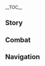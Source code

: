{{CharacterTabs}}
{{LanguageTabs}}
{{Stub|1={{Meta/VO|tl=1|Japanese}}}}
__TOC__
==Story==
{{VO/Story
|character           = {{ROOTPAGENAME}}
|language            = ja
|name                = 魈
|vo_01_01_title      = 初めまして…
|vo_01_01_subtitle   = Hello
|vo_01_01_file       = VO_{language}{character} Hello.ogg
|vo_01_01_tx         = 王難、賊難、火難、水難、羅刹難、茶枳尼鬼難、毒薬難の際は我が名を呼びたまえ。<br />「三眼五顕仙人」&mdash;&mdash;「魈」、召喚に応じ参上。
|vo_01_01_rm         = Ounan, zokunan, kanan, suinan, rasetsunan, dakinikinan, dokuyakunan no sai wa wagana wo yobitamae.<br />"Sangan Goken Sennin" &mdash;&mdash; "Shou", shoukan ni ouji sanjou.
|vo_01_01_tl         = 

<!-- Chats -->
|vo_02_01_title      = 世間話・暇
|vo_02_01_subtitle   = Chat: Idleness
|vo_02_01_file       = VO_{language}{character} Chat - Idleness.ogg
|vo_02_01_tx         = こんな風に暇を弄ぶことになるとは…笑えるな。
|vo_02_01_rm         = Konna fuu ni hima wo moteasobu koto ni naru to wa... waraeru na.
|vo_02_01_tl         = I find it funny how you end up toying with your spare time like this.

|vo_02_02_title      = 世間話・彷徨う魂
|vo_02_02_subtitle   = Chat: Wandering Spirits
|vo_02_02_file       = VO_{language}{character} Chat - Wandering Spirits.ogg
|vo_02_02_tx         = 荒野に彷徨う魂、我を傷つけられると思うな。
|vo_02_02_rm         = Kouya ni samayou tamashii, ware wo kizutsukerareru to omou na.
|vo_02_02_tl         = 

|vo_02_03_title      = 世間話・侵食
|vo_02_03_subtitle   = Chat: Corruption
|vo_02_03_file       = VO_{language}{character} Chat - Corruption.ogg
|vo_02_03_tx         = グルルルッ&mdash;&mdash;！フン、嫌なことを思い出してしまった。
|vo_02_03_rm         = Gurururu'&mdash;&mdash;! Fun, iya-na koto wo omoidashite shimatta.
|vo_02_03_tl         = 
|vo_02_03_actualtx   = っん！フン、嫌なことを思い出してしまった。
|vo_02_03_actualrm   = 'N! Fun, iya-na koto wo omoidashite shimatta.
|vo_02_03_actualtl   = 

<!-- Weather -->
|vo_03_01_title      = 雨の日…
|vo_03_01_subtitle   = When It Rains
|vo_03_01_file       = VO_{language}{character} When It Rains.ogg
|vo_03_01_tx         = 魔物は雨だからって休んだりしない。行くぞ。
|vo_03_01_rm         = Mamono wa ame dakara tte yasundari shinai. Iku zo.
|vo_03_01_tl         = Demons don't rest just 'cause it's raining. Let's go.

|vo_03_02_title      = 雨上がり…
|vo_03_02_subtitle   = After the Rain
|vo_03_02_file       = VO_{language}{character} After the Rain.ogg
|vo_03_02_tx         = 晴れた？…我は天気など気にしないぞ。
|vo_03_02_rm         = Hareta? ...Ware wa tenki nado ki ni shinai zo.
|vo_03_02_tl         = It's clear? ...I never cared about the weather.

|vo_03_03_title      = 雷の日…
|vo_03_03_subtitle   = When Thunder Strikes
|vo_03_03_file       = VO_{language}{character} When Thunder Strikes.ogg
|vo_03_03_tx         = 雷を恐れる凡人は結構いる…我には理解できない。珍しくもなんともないことじゃないか。
|vo_03_03_rm         = Kaminari wo osoreru bonjin wa kekkou iru... Ware ni wa rikai dekinai. Mezurashiku mo nanto mo nai koto ja nai ka.
|vo_03_03_tl         = 

|vo_03_04_title      = 雪の日…
|vo_03_04_subtitle   = When It Snows
|vo_03_04_file       = VO_{language}{character} When It Snows.ogg
|vo_03_04_tx         = 雪が積もったら、それを握って食えるな…
|vo_03_04_rm         = Yuki ga tsumottara, sore wo nigitte kueru na...
|vo_03_04_tl         = If snow is piled up, you can hold it and eat it.

<!-- Greetings -->
|vo_04_01_title      = おはよう…
|vo_04_01_subtitle   = Good Morning
|vo_04_01_file       = VO_{language}{character} Good Morning.ogg
|vo_04_01_tx         = そろそろ出発するぞ。
|vo_04_01_rm         = Soro-soro shuppatsu suru zo.
|vo_04_01_tl         = 

|vo_04_02_title      = こんにちは…
|vo_04_02_subtitle   = Good Afternoon
|vo_04_02_file       = VO_{language}{character} Good Afternoon.ogg
|vo_04_02_tx         = 昼餉か…望舒旅館に戻るぞ。
|vo_04_02_rm         = Hiruge ka... Boujo Ryokan ni modoru zo.
|vo_04_02_tl         = 

|vo_04_03_title      = こんばんは…
|vo_04_03_subtitle   = Good Evening
|vo_04_03_file       = VO_{language}{character} Good Evening.ogg
|vo_04_03_tx         = 夜とは…不吉なものが最も活発になる時間だ。出かけないほうがいいぞ。
|vo_04_03_rm         = Yoru to wa... Fukitsu-na mono ga motto mo kappatsu ni naru jikan da. Dekakenai hou ga ii zo.
|vo_04_03_tl         = 

|vo_04_04_title      = おやすみ…
|vo_04_04_subtitle   = Good Night
|vo_04_04_file       = VO_{language}{character} Good Night.ogg
|vo_04_04_tx         = 行ってくるといい、我はここでお前を待っている。
|vo_04_04_rm         = Itte kuru to ii, ware wa koko de omae wo matte iru.
|vo_04_04_tl         = 

<!-- About Xiao -->
|vo_05_01_title      = {name}自身について・人間ではない
|vo_05_01_subtitle   = About {character}: Inhuman
|vo_05_01_file       = VO_{language}{character} About {character} - Inhuman.ogg
|vo_05_01_tx         = 我は人間ではない、人間の感情はあまり理解できない。
|vo_05_01_rm         = Ware wa ningen de wa nai, ningen no kanjou wa amari rikai dekinai.
|vo_05_01_tl         = 

|vo_05_02_title      = {name}自身について・璃月
|vo_05_02_subtitle   = About {character}: Liyue
|vo_05_02_file       = VO_{language}{character} About {character} - Liyue.ogg
|vo_05_02_tx         = 近頃の璃月の変化はあまりにも早い…まぁいい、慣れるつもりもないからな。
|vo_05_02_rm         = Chikagoro no Riiywe no henka wa amari ni mo hayai... Maa ii, nareru tsumori mo nai kara na.
|vo_05_02_tl         = 

<!-- About Us -->
|vo_06_01_title      = 警告について…
|vo_06_01_subtitle   = About Us: Warnings
|vo_06_01_file       = VO_{language}{character} About Us - Warnings.ogg
|vo_06_01_tx         = いつか、お前まで闇に墜ちる時が来たら、その時は我が&mdash;&mdash;
|vo_06_01_rm         = Itsu ka, omae made yami ni ochiru toki ga kitara, sono toki wa ware ga&mdash;&mdash;
|vo_06_01_tl         = 

|vo_06_02_title      = 信頼について…
|vo_06_02_subtitle   = About Us: Trust
|vo_06_02_friendship = 6
|vo_06_02_file       = VO_{language}{character} About Us - Trust.ogg
|vo_06_02_tx         = 穢されるな、その時我は手加減しないぞ。<br />…無論、「お前」なら、揺るぎはしないだろうが。
|vo_06_02_rm         = Kegasareru na, sono toki ware wa tekagen shinai zo.<br />...Muron, "omae" nara, yurugi wa shinai darou ga.
|vo_06_02_tl         = 

|vo_06_03_title      = 眠たさについて…
|vo_06_03_subtitle   = About Us: Drowsiness
|vo_06_03_friendship = 6
|vo_06_03_file       = VO_{language}{character} About Us - Drowsiness.ogg
|vo_06_03_tx         = っ！？誰だ！…ん？我が立ったまま寝てたと？仙人を愚弄するか！
|vo_06_03_rm         = '!? Dare da! ...N? Ware ga tatta mama nete ta to? Sennin wo gurou suru ka!
|vo_06_03_tl         = 

|vo_06_04_title      = 海灯祭について…
|vo_06_04_subtitle   = About Us: Lantern Rite
|vo_06_04_friendship = 6
|vo_06_04_file       = VO_{language}{character} About Us - Lantern Rite.ogg
|vo_06_04_tx         = 海灯祭？また凡人が光るゴミを海に流す時期か…なぜこうも稚拙なのか。<br />ただ、お前が退屈しているというのなら、付き合ってやらんこともないぞ。
|vo_06_04_rm         = Kaitousai? Mata bonjin ga hikaru gomi wo umi ni nagasu jiki ka... Naze kou mo chisetsu na no ka.<br />Tada, omae ga taikutsu shite iru to iu no nara, tsukiatte yaran koto mo nai zo.
|vo_06_04_tl         = 

<!-- Miscellany I -->
|vo_07_01_title      = 「神の⽬」について・欲望
|vo_07_01_subtitle   = About the [[Vision]]: Desires
|vo_07_01_friendship = 3
|vo_07_01_file       = VO_{language}{character} About the Vision - Desires.ogg
|vo_07_01_tx         = 「神の目」、欲望？ふんっ、凡人の基準で仙人を測るな。我に欲望などない。
|vo_07_01_rm         = "Kami no Me", yokubou? Fun', bonjin no kijun de sennin wo hakaru na. Ware ni yokubou nado nai.
|vo_07_01_tl         = 

|vo_07_02_title      = 「神の⽬」について・理由
|vo_07_02_subtitle   = About the [[Vision]]: Reasons
|vo_07_02_friendship = 5
|vo_07_02_file       = VO_{language}{character} About the Vision - Reasons.ogg
|vo_07_02_tx         = 隠すつもりはないが、欲望を他人に教えるべきではない。<br />人間も願い事を他人に教えたら叶わなくなるという習わしがあるじゃないか…ん？全然違う？
|vo_07_02_rm         = Kakusu tsumori wa nai ga, yokubou wo tanin ni oshieru beki de wa nai.<br />Ningen mo negaigoto wo tanin ni oshietara kanawanaku naru to iu narawashi ga aru ja nai ka... N? Zenzen chigau?
|vo_07_02_tl         = 

|vo_07_03_title      = シェアしたいこと…
|vo_07_03_subtitle   = Something to Share
|vo_07_03_file       = VO_{language}{character} Something to Share.ogg
|vo_07_03_tx         = …殺戮は我の専門分野だ。お前が殺せない時、我を呼ぶといい。
|vo_07_03_rm         = ...Satsuriku wa ware no senmon bun'ya da. Omae ga korosenai toki, ware wo yobu to ii.
|vo_07_03_tl         = 

|vo_07_04_title      = 興味のあること…
|vo_07_04_subtitle   = Interesting Things
|vo_07_04_file       = VO_{language}{character} Interesting Things.ogg
|vo_07_04_tx         = 荻花洲、かつて一度荒れ果てた地だ。<br />それは数年前…いや、数百年前のことだがな。
|vo_07_04_rm         = Tekika-shuu, katsute ichido arehateta chi da.<br />Sore wa suunenmae... Iya, suuhyakunenmae no koto da ga na.
|vo_07_04_tl         = 

<!-- About Others -->
|vo_08_01_title      = 鍾離について…
|vo_08_01_subtitle   = About [[Zhongli]]
|vo_08_01_friendship = 4
|vo_08_01_file       = VO_{language}{character} About Zhongli.ogg
|vo_08_01_tx         = うむ…質問だが、鍾離様は普段何を…ん？鳥の散歩？花見？骨董鑑賞？<br />そんなことして、一体どんな深意が…
|vo_08_01_rm         = Umu... Shitsumon da ga, Shouri-sama wa fudan nani wo... N? Tori no sanpo? Hanami? Kottou kanshou?<br />Sonna koto shite, ittai donna shin'i ga...
|vo_08_01_tl         = 

|vo_08_02_title      = 北⽃について…
|vo_08_02_subtitle   = About [[Beidou]]
|vo_08_02_friendship = 4
|vo_08_02_file       = VO_{language}{character} About Beidou.ogg
|vo_08_02_tx         = 北斗か？彼女とは特に交流はないが、冥海の巨獣の件は事実だろう。「海山」を倒したその実力は認めている。
|vo_08_02_rm         = Hokuto ka? Kanojo to wa toku ni kouryuu wa nai ga, meikai no kyojuu no ken wa jijitsu darou. "Kaizan" wo taoshita sono jitsuryoku wa mitomete iru.
|vo_08_02_tl         = 

|vo_08_03_title      = ⽩朮について…
|vo_08_03_subtitle   = About [[Baizhu]]
|vo_08_03_friendship = 4
|vo_08_03_file       = VO_{language}{character} About Baizhu.ogg
|vo_08_03_tx         = …痛みを和らげる薬を白朮に頼んで作ってもらうと？ははっ…気持ちはありがたいが、凡人の薬は仙人には効かんのだ。
|vo_08_03_rm         = ...Itami wo yawarageru kusuri wo Byakujutsu ni tanonde tsukutte morau to? Haha'... Kimochi wa arigatai ga, bonjin no kusuri wa sennin ni wa kikan no da.
|vo_08_03_tl         = 

|vo_08_04_title      = 胡桃について…
|vo_08_04_subtitle   = About [[Hu Tao]]
|vo_08_04_friendship = 4
|vo_08_04_file       = VO_{language}{character} About Hu Tao.ogg
|vo_08_04_tx         = 胡桃？あやつは困るほど元気だな。幸い、彼女は面白いから、つまらない人間になる心配はなさそうだが。
|vo_08_04_rm         = Fuutao? Ayatsu wa komaru hodo genki da na. Saiwai, kanojo wa omoshiroi kara, tsumaranai ningen ni naru shinpai wa nasasou da ga.
|vo_08_04_tl         = 

|vo_08_05_title      = ウェンティについて…
|vo_08_05_subtitle   = About [[Venti]]
|vo_08_05_friendship = 4
|vo_08_05_file       = VO_{language}{character} About Venti.ogg
|vo_08_05_tx         = ウェンティ…？なるほど、ウェンティと言うのだな。彼の奏でる曲は…いや、なんでもない。
|vo_08_05_rm         = Wenti...? Naruhodo, Wenti to iu no da na. Kare no kanaderu kyoku wa... Iya, nan de mo nai.
|vo_08_05_tl         = 

|vo_08_06_title      = ⽢⾬について…
|vo_08_06_subtitle   = About [[Ganyu]]
|vo_08_06_friendship = 4
|vo_08_06_file       = VO_{language}{character} About Ganyu.ogg
|vo_08_06_tx         = 甘雨は仙獣でも凡人でもない、仙と人間の世界を渡り歩き、己が責務を頼りに自我を保っている、それ故迷うのも当然だ。…我？殺戮と生きることしか知らない夜叉が瑞獣を導けと？…馬鹿げた話だな。
|vo_08_06_rm         = Kan'u wa senjuu demo bonjin demo nai, sen to ningen no sekai wo watariaruki, onore ga sekimu wo tayori ni jiga wo tamotte iru, sore yue mayou no mo touzen da. ...Ware? Satsuriku to ikiru koto shika shiranai yasha ga zuijuu wo michibike to? ...Bakageta hanashi da na.
|vo_08_06_tl         = 

|vo_08_07_title      = 申鶴について…
|vo_08_07_subtitle   = About [[Shenhe]]
|vo_08_07_friendship = 4
|vo_08_07_quest      = The Crane Returns on the Wind
|vo_08_07_file       = VO_{language}{character} About Shenhe.ogg
|vo_08_07_tx         = 申鶴はかなりお前を信頼しているようだな。それもそのはず。何せお前のようにお人よしで温かい者はそういない。
|vo_08_07_rm         = Shinkaku wa kanari omae wo shinrai shite iru you da na. Sore mo sono hazu. Nanise omae no you ni ohitoyoshi de atatakai mono wa sou inai.
|vo_08_07_tl         = 

|vo_08_08_title      = 夜蘭について…
|vo_08_08_subtitle   = About [[Yelan]]
|vo_08_08_friendship = 4
|vo_08_08_file       = VO_{language}{character} About Yelan.ogg
|vo_08_08_tx         = 千岩軍が層岩巨淵に残した痕跡を、そいつは一人で調査したと聞いた。単独で真相を追い求めるとは、腕の立つ人物なのだろう。
|vo_08_08_rm         = Sengangun ga Sougan-kyoen ni nokoshita konseki wo, soitsu wa hitori de chousa shita to kiita. Tandoku de shinsou wo oimotomeru to wa, ude no tatsu jinbutsu na no darou.
|vo_08_08_tl         = 

<!-- More About Xiao -->
|vo_09_01_title      = {name}を知る・1
|vo_09_01_subtitle   = More About {character}: I
|vo_09_01_file       = VO_{language}{character} More About {character} - 01.ogg
|vo_09_01_tx         = お前のことは我が守る。<br />が…我に近づくな。我の邪魔はするな。でないと、後悔するぞ。
|vo_09_01_rm         = Omae no koto wa ware ga mamoru.<br />Ga... Ware ni chikadzuku na. Ware no jama wa suru na. De nai to, koukai suru zo.
|vo_09_01_tl         = 

|vo_09_02_title      = {name}を知る・2
|vo_09_02_subtitle   = More About {character}: II
|vo_09_02_friendship = 3
|vo_09_02_file       = VO_{language}{character} More About {character} - 02.ogg
|vo_09_02_tx         = この千年もの間、我は幾万の魂を狩ってきた。面倒事に巻き込まれたくないなら、我から離れろ。我を「道具」のように扱うがよい。
|vo_09_02_rm         = Kono sennen mo no aida, ware wa ikuman no tamashii wo katte kita. Mendougoto ni makikomaretakunai nara, ware kara hanarero. Ware wo "dougu" no you ni atsukau ga yoi.
|vo_09_02_tl         = 

|vo_09_03_title      = {name}を知る・3
|vo_09_03_subtitle   = More About {character}: III
|vo_09_03_friendship = 4
|vo_09_03_file       = VO_{language}{character} More About {character} - 03.ogg
|vo_09_03_tx         = 「それら」の声は…よく我の耳元で聞こえる。咆哮、号泣…殺せと叫んでいる…<br />…これは我の選択、そして報いだ。お前とは関係ない。
|vo_09_03_rm         = "Sorera" no koe wa... Yoku ware no mimimoto de kikoeru. Houkou, goukyuu... Korose to sakende iru...<br />...Kore wa ware no sentaku, soshite mukui da. Omae to wa kankei nai.
|vo_09_03_tl         = 

|vo_09_04_title      = {name}を知る・4
|vo_09_04_subtitle   = More About {character}: IV
|vo_09_04_friendship = 5
|vo_09_04_file       = VO_{language}{character} More About {character} - 04.ogg
|vo_09_04_tx         = モラクス…？その名について、どれほど知っている？<br />彼は我に「魈」という名を与え、我を長い苦しみから解放した方だ。<br />彼に不敬なことをしたら、たとえお前でも許さない。
|vo_09_04_rm         = Morakusu...? Sono na ni tsuite, dore hodo shitte iru?<br />Kare wa ware ni "Shou" to iu na wo atae, ware wo nagai kurushimi kara kaihou shita kata da.<br />Kare ni fukei-na koto wo shitara, tatoe omae de mo yurusanai.
|vo_09_04_tl         = 

|vo_09_05_title      = {name}を知る・5
|vo_09_05_subtitle   = More About {character}: V
|vo_09_05_friendship = 6
|vo_09_05_file       = VO_{language}{character} More About {character} - 05.ogg
|vo_09_05_tx         = もう遅い。我らの繋がりは過密になりすぎた。お前が諦めたくとも、もう間に合わない。ん？考えたことがない？<br />…はぁ、「靖妖儺舞」、我の戦いは止まらん。<br />だが、お前のことはもっと知りたいと思っている。
|vo_09_05_rm         = Mou osoi. Warera no tsunagari wa kamitsu ni narisugita. Omae ga akirametaku to mo, mou ma ni awanai. N? Kangaeta koto ga nai?<br />...Haa, "Seiyou Nabu", ware no tatakai wa tomaran.<br />Da ga, omae no koto wa motto shiritai to omotte iru.
|vo_09_05_tl         = 

<!-- Miscellany II -->
|vo_10_01_title      = {name}の趣味…
|vo_10_01_subtitle   = {character}'s Hobbies
|vo_10_01_file       = VO_{language}{character} Hobbies.ogg
|vo_10_01_tx         = 我に趣味を聞いてくるとは、なかなかの度胸だ。<br />戦ってみるといい。お前の体は、我の攻撃に耐えられるかな？
|vo_10_01_rm         = Ware ni shumi wo kiite kuru to wa, nakanaka no dokyou da.<br />Tatakatte miru to ii. Omae no karada wa, ware no kougeki ni taerareru ka na?
|vo_10_01_tl         = 

|vo_10_02_title      = {name}の悩み…
|vo_10_02_subtitle   = {character}'s Troubles
|vo_10_02_file       = VO_{language}{character} Troubles.ogg
|vo_10_02_tx         = 悩み？フン、その質問は仙人にとって何の意味もないぞ。千年も存在する悩みなどない。
|vo_10_02_rm         = Nayami? Fun, sono shitsumon wa sennin ni totte nan no imi mo nai zo. Sennen mo sonzai suru nayami nado nai.
|vo_10_02_tl         = 

|vo_10_03_title      = 好きな⻝べ物・杏仁⾖腐
|vo_10_03_subtitle   = Favorite Food: Almond Tofu
|vo_10_03_file       = VO_{language}{character} Favorite Food - Almond Tofu.ogg
|vo_10_03_tx         = 人間の食べ物に興味はない。料理の過程が複雑で、待つ時間が長いからだ。しかし、杏仁豆腐だけ、食えなくもない。
|vo_10_03_rm         = Ningen no tabemono ni kyoumi wa nai. Ryouri no katei ga fukuzatsu de, matsu jikan ga nagai kara da. Shikashi, Annin Doufu dake, kuenaku mo nai.
|vo_10_03_tl         = 

|vo_10_04_title      = 好きな⻝べ物・思い出
|vo_10_04_subtitle   = Favorite Food: Memories
|vo_10_04_file       = VO_{language}{character} Favorite Food - Memories.ogg
|vo_10_04_tx         = 杏仁豆腐の味は、かつての「夢」とよく似ている。
|vo_10_04_rm         = Annin Doufu no aji wa, katsute no "yume" to yoku nite iru.
|vo_10_04_tl         = 

|vo_10_05_title      = 嫌いな⻝べ物…
|vo_10_05_subtitle   = Least Favorite Food
|vo_10_05_file       = VO_{language}{character} Least Favorite Food.ogg
|vo_10_05_tx         = 小麦粉の生地に肉を入れてほしいと？…それから、一緒に食べると？ふんっ、面倒だ。今の人間はますます常識に欠けるのだな。
|vo_10_05_rm         = Komugiko no kiji ni niku wo irete hoshii to? ...Sore kara, issho ni taberu to? Fun', mendou da. Ima no ningen wa masumasu joushiki ni kakeru no da na.
|vo_10_05_tl         = 

<!-- Receiving a Gift -->
|vo_11_01_title      = 贈り物を受け取る·1
|vo_11_01_subtitle   = Receiving a Gift: I
|vo_11_01_file       = VO_{language}{character} Receiving a Gift - 01.ogg
|vo_11_01_tx         = うむ、悪くない…ん？なぜ我をじっと見ている。
|vo_11_01_rm         = 
|vo_11_01_tl         = 

|vo_11_02_title      = 贈り物を受け取る·2
|vo_11_02_subtitle   = Receiving a Gift: II
|vo_11_02_file       = VO_{language}{character} Receiving a Gift - 02.ogg
|vo_11_02_tx         = もう充分だ。
|vo_11_02_rm         = 
|vo_11_02_tl         = 

|vo_11_03_title      = 贈り物を受け取る·3
|vo_11_03_subtitle   = Receiving a Gift: III
|vo_11_03_file       = VO_{language}{character} Receiving a Gift - 03.ogg
|vo_11_03_tx         = 次は別のものを作るといい。
|vo_11_03_rm         = 
|vo_11_03_tl         = 

<!-- Birthday -->
|vo_12_01_title      = 誕⽣⽇…
|vo_12_01_subtitle   = Birthday
|vo_12_01_file       = VO_{language}{character} Birthday.ogg
|vo_12_01_tx         = 誕生日…人間の記念日などくだらない。…コホン、待ってろ。アオギリの葉で蝶を作ってやる。<br />ああ、やる。これは仙法だから魔除けにも期待できるぞ。
|vo_12_01_rm         = Tanjoubi... Ningen no kinenbi nado kudaranai. ...Kohon, mattero. Aogiri no ha de chou wo tsukutte yaru.<br />Aa, yaru. Kore wa senpou dakara mayoke ni mo kitai dekiru zo.
|vo_12_01_tl         = 

<!-- Feelings About Ascension -->
|vo_13_01_title      = 突破した感想・起
|vo_13_01_subtitle   = Feelings About Ascension: Intro
|vo_13_01_ascension  = 1
|vo_13_01_file       = VO_{language}{character} Feelings About Ascension - 01.ogg
|vo_13_01_tx         = この程度、驚くほどではない。
|vo_13_01_rm         = Kono teido, odoroku hodo de wa nai.
|vo_13_01_tl         = 

|vo_13_02_title      = 突破した感想・承
|vo_13_02_subtitle   = Feelings About Ascension: Building Up
|vo_13_02_ascension  = 2
|vo_13_02_file       = VO_{language}{character} Feelings About Ascension - 02.ogg
|vo_13_02_tx         = 新たな力？この力も、殺すことにしか使えない。
|vo_13_02_rm         = Arata-na chikara? Kono chikara mo, korosu koto ni shika tsukaenai.
|vo_13_02_tl         = 

|vo_13_03_title      = 突破した感想・転
|vo_13_03_subtitle   = Feelings About Ascension: Climax
|vo_13_03_ascension  = 4
|vo_13_03_file       = VO_{language}{character} Feelings About Ascension - 03.ogg
|vo_13_03_tx         = 力の果ては自滅だ。答えろ、なぜそこまで執着するのか…
|vo_13_03_rm         = Chikara no hate wa jimetsu da. Kotaero, naze soko made shuuchaku suru no ka...
|vo_13_03_tl         = 

|vo_13_04_title      = 突破した感想・結
|vo_13_04_subtitle   = Feelings About Ascension: Conclusion
|vo_13_04_ascension  = 6
|vo_13_04_file       = VO_{language}{character} Feelings About Ascension - 04.ogg
|vo_13_04_tx         = 我の槍纓は、無数の魂を屠ってきた。我自身も、闇に飲まれてしまった。<br />&mdash;&mdash;お前はそんな我を怖がらずに、我を…「仲間」だと思っている。<br />…お前は我を救いたいのか？…理解できぬ生き物だな。
|vo_13_04_rm         = Ware no souei wa, musuu no tamashii wo hofutte kita. Ware jishin mo, yami ni nomarete shimatta.<br />&mdash;&mdash;Omae wa sonna ware wo kowagarazu ni, ware wo... "Nakama" da to omotte iru.<br />...Omae wa ware wo sukuitai no ka? ...Rikai dekinu ikimono da na.
|vo_13_04_tl         = 
}}

==Combat==
{{Combat VO
|character           = {{ROOTPAGENAME}}
|language            = ja

<!-- Elemental Skill -->

|skill_1_tx          = フン。
|skill_1_rm          = Fun.
|skill_1_tl          = 

|skill_2_tx          = くだらない。
|skill_2_rm          = Kudaranai.
|skill_2_tl          = Worthless.

|skill_3_tx          = 無駄だ。
|skill_3_rm          = Muda da.
|skill_3_tl          = Futile.

<!-- Elemental Skill / Plunging Attack -->

|plunge_1_tx         = ここだ！
|plunge_1_rm         = Koko da!
|plunge_1_tl         = Here!

|plunge_2_tx         = 無能。
|plunge_2_rm         = Munou.
|plunge_2_tl         = Powerless.

|plunge_3_file       = Elemental Skill 2 05
|plunge_3_rm         = 
|plunge_3_tl         = 
|plunge_3_actual_tx  = 
|plunge_3_actual_rm  = 
|plunge_3_actual_tl  = 

<!-- Elemental Burst -->

|burst_1_tx          = 消えろ。
|burst_1_rm          = Kiero.
|burst_1_tl          = Disappear. / Out of my sight.

|burst_2_tx          = 靖妖儺舞。
|burst_2_rm          = Seiyou nabu.

|burst_2_tl          = Tranquil Dance of Evil Conquering.
|burst_3_tx          = 喚くがいい。
|burst_3_rm          = Wameku ga ii.
|burst_3_tl          = Scream all you want.

<!-- Sprint Start -->

|sprint-s_1_file     = Sprint Start 03
|sprint-s_1_tx       = 行くぞ。
|sprint-s_1_rm       = Yukuzo.
|sprint-s_1_tl       = Let's go.

|sprint-s_2_file     = Sprint Start 01,Sprint Start 02

<!-- Sprint End -->


<!-- Deploying Wind Glider -->

|glider_1_file       = Deploying Wind Glider 03
|glider_1_tx         = 風は…
|glider_1_rm         = Kaze wa...
|glider_1_tl         = The wind...

|glider_2_file       = Deploying Wind Glider 01,Deploying Wind Glider 02

<!-- Disengaging Wind Glider -->

<!-- Opening Treasure Chest -->

|chest_1_tx          = 役に立つならそれでいい。
|chest_1_rm          = Yaku ni tatsu nara sore de ii.
|chest_1_tl          = 

|chest_2_tx          = これらの使い道は…まあいい。
|chest_2_rm          = Korera no tsukai michi wa... maa ii.
|chest_2_tl          = 

|chest_3_tx          = ふむ…悪くない品だ。
|chest_3_rm          = Fumu... Warukunai shina da.
|chest_3_tl          = 

<!-- Low HP -->

|low-hp_1_tx         = 黙れ。
|low-hp_1_rm         = Damare.
|low-hp_1_tl         = Silence.

|low-hp_2_file       = Low HP 03
|low-hp_2_tx         = 愚か者め。
|low-hp_2_rm         = Oroka monome.
|low-hp_2_tl         = Fool.

|low-hp_3_file       = Low HP 04
|low-hp_3_tx         = よかろう。
|low-hp_3_rm         = Yokarou.
|low-hp_3_tl         = Very well.



<!-- Fallen -->

|fallen_1_tx         = これは…報いなのか。
|fallen_1_rm         = Kore wa... mukui na no ka.
|fallen_1_tl         = 

|fallen_2_tx         = この日…ついぞ訪れたか。
|fallen_2_rm         = Kono hi... tsuizo otozureta ka.
|fallen_2_tl         = 

|fallen_3_tx         = ありえない…
|fallen_3_rm         = Arienai...
|fallen_3_tl         = 

<!-- Light Hit Taken -->

|hit-l_1_file        = Light Hit Taken 02
|hit-l_1_tx          = 貴様の分際で。
|hit-l_1_rm          = Kisama no bunzai de.
|hit-l_1_tl          = 

|hit-l_2_file        = Light Hit Taken 03
|hit-l_2_tx          = 愚かな。
|hit-l_2_rm          = Orokana.
|hit-l_2_tl          = 

|hit-l_3_file        = Light Hit Taken 04
|hit-l_3_tx          = 触るな。
|hit-l_3_rm          = Sawaru na.
|hit-l_3_tl          = 

|hit-l_4_file        = Light Hit Taken 01,Light Hit Taken 05,Light Hit Taken 06

<!-- Heavy Hit Taken -->

|hit-h_1_file        = Heavy Hit Taken 02
|hit-h_1_tx          = 邪魔するな。
|hit-h_1_rm          = Jama suru na.
|hit-h_1_tl          = 

|hit-h_2_file        = Heavy Hit Taken 05
|hit-h_2_tx          = 戯言を。
|hit-h_2_rm          = Zaregoto wo.
|hit-h_2_tl          = 

|hit-h_3_file        = Heavy Hit Taken 06
|hit-h_3_tx          = おのれ……
|hit-h_3_rm          = Onore......
|hit-h_3_tl          = 

|hit-h_4_file        = Heavy Hit Taken 01,Heavy Hit Taken 03,Heavy Hit Taken 04

<!-- Joining Party -->

|join_1_tx           = 召喚に応じ参上する。
|join_1_rm           = Shoukan ni ouji sanjou suru.
|join_1_tl           = 

|join_2_tx           = 諸悪よ、散れ。
|join_2_rm           = Shoaku yo, chire.
|join_2_tl           = 

|join_3_tx           = 降魔は我がすべき務めだ。
|join_3_rm           = Kouma wa waga subeki tsutome da.
|join_3_tl           = 

<!-- Character Idles -->


<!-- Light Attack -->
|atk-l_1_file        = Light Attack 01,Light Attack 02,Light Attack 03,Light Attack 04,Light Attack 05,Light Attack 06,Light Attack 07
<!-- Mid Attack -->
|atk-m_1_file        = Mid Attack 01,Mid Attack 02,Mid Attack 03
<!-- Heavy Attack -->
|atk-h_1_file        = Heavy Attack 01,Heavy Attack 02,Heavy Attack 03
<!-- Climbing -->
|climb_1_file        = Climbing 01,Climbing 02,Climbing 03,Climbing 04,Climbing 05
<!-- Climbing Breath -->
|climb-b_1_file      = Climbing Breath 01,Climbing Breath 02,Climbing Breath 03
<!-- Jumping -->
|jump_1_file         = Jumping 01,Jumping 02,Jumping 03,Jumping 04,Jumping 05
}}

==Navigation==
{{Character Navbox|type=playable|link type=vo-ja}}